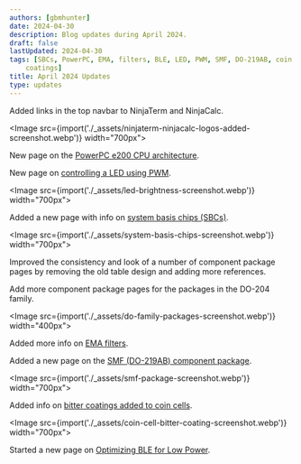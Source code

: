 ```yaml
---
authors: [gbmhunter]
date: 2024-04-30
description: Blog updates during April 2024.
draft: false
lastUpdated: 2024-04-30
tags: [SBCs, PowerPC, EMA, filters, BLE, LED, PWM, SMF, DO-219AB, coin cells, bitter
    coatings]
title: April 2024 Updates
type: updates
---
```


Added links in the top navbar to NinjaTerm and NinjaCalc.

<Image src={import('./_assets/ninjaterm-ninjacalc-logos-added-screenshot.webp')} width="700px"></Image>

New page on the [PowerPC e200 CPU architecture](/programming/cpu-architectures/powerpc-e200/).

New page on [controlling a LED using PWM](/programming/firmware/controlling-led-brightness-using-pwm/).

<Image src={import('./_assets/led-brightness-screenshot.webp')} width="700px"></Image>

Added a new page with info on [system basis chips (SBCs)](/electronics/components/system-basis-chips-sbcs/).

<Image src={import('./_assets/system-basis-chips-screenshot.webp')} width="700px"></Image>

Improved the consistency and look of a number of component package pages by removing the old table design and adding more references.

Add more component package pages for the packages in the DO-204 family.

<Image src={import('./_assets/do-family-packages-screenshot.webp')} width="400px"></Image>

Added more info on [EMA filters](/programming/signal-processing/digital-filters/exponential-moving-average-ema-filter/).

Added a new page on the [SMF (DO-219AB) component package](/pcb-design/component-packages/smf-component-package/).

<Image src={import('./_assets/smf-package-screenshot.webp')} width="700px"></Image>

Added info on [bitter coatings added to coin cells](/electronics/components/batteries/coin-cells/#dangers-to-children).

<Image src={import('./_assets/coin-cell-bitter-coating-screenshot.webp')} width="700px"></Image>

Started a new page on [Optimizing BLE for Low Power](/electronics/communication-protocols/bluetooth/optimizing-ble-for-low-power/).
